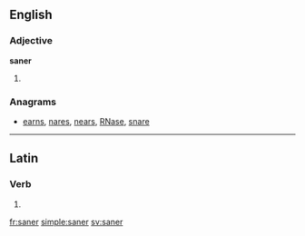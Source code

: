 ==English==

===Adjective===
'''saner'''

# {{comparative of|sane}}

===Anagrams===
* [[earns#English|earns]], [[nares#English|nares]], [[nears#English|nears]], [[RNase#English|RNase]], [[snare#English|snare]]

----

==Latin==

===Verb===
{{la-verb-form|sāner}}

# {{conjugation of|sano|sānō|1|s|pres|pass|sub|lang=la}}

[[fr:saner]]
[[simple:saner]]
[[sv:saner]]